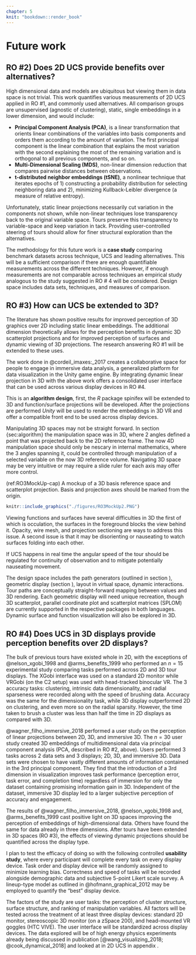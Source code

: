 ```yaml
---
chapter: 5
knit: "bookdown::render_book"
---
```


# Future work {#ch:future_work}

## RO #2) Does 2D UCS provide benefits over alternatives?

High dimensional data and models are ubiquitous but viewing them in data space is not trivial. This work quantifies various measurements of 2D UCS applied in RO #1, and commonly used alternatives. All comparison groups are unsupervised (agnostic of clustering), static, single embeddings in a lower dimension, and would include:

- **Principal Component Analysis (PCA)**, is a linear transformation that orients linear combinations of the variables into basis components and orders them according to the amount of variation. The first principal component is the linear combination that explains the most variation with the second explaining the most of the remaining variation and is orthogonal to all previous components, and so on. 
- **Multi-Dimensional Scaling (MDS)**, non-linear dimension reduction that compares pairwise distances between observations.
- **t-distributed neighbor embeddings (tSNE)**, a nonlinear technique that iterates epochs of 1) constructing a probability distribution for selecting neighboring data and 2), minimizing Kullback-Leibler divergence (a measure of relative entropy).

Unfortunately, static linear projections necessarily cut variation in the components not shown, while non-linear techniques lose transparency back to the original variable space. Tours preserve this transparency to variable-space and keep variation in tack. Providing user-controlled steering of tours should allow for finer structural exploration than the alternatives.

The methodology for this future work is a **case study** comparing benchmark datasets across technique, UCS and leading alternatives. This will be a sufficient comparison if there are enough quantifiable measurements across the different techniques. However, if enough measurements are not comparable across techniques an empirical study analogous to the study suggested in RO # 4 will be considered. Design space includes data sets, techniques, and measures of comparison.

## RO #3) How can UCS be extended to 3D?

The literature has shown positive results for improved perception of 3D graphics over 2D including static linear embeddings. The additional dimension theoretically allows for the perception benefits in dynamic 3D scatterplot projections and for improved perception of surfaces and dynamic viewing of 3D projections. The research answering RO #1 will be extended to these uses.

The work done in @cordeil_imaxes:_2017 creates a collaborative space for people to engage in immersive data analysis, a generalized platform for data visualization in the Unity game engine. By integrating dynamic linear projection in 3D with the above work offers a consolidated user interface that can be used across various display devices in RO #4.

This is an **algorithm design**, first, the *R* package spinifex will be extended to 3D and function/surface projections will be developed. After the projections are performed *Unity* will be used to render the embeddings in 3D VR and offer a compatible front end to be used across display devices.

Manipulating 3D spaces may not be straight forward. In section {sec:algorithm} the manipulation space was in 3D, where 2 angles defined a point that was projected back to the 2D reference frame. The now 4D manipulation space should only be nescary in internal mathematics, where the 3 angles spanning it, could be controlled through manipulation of a selected variable on the now 3D reference volume. Navigating 3D space may be very intuitive or may require a slide ruler for each axis may offer more control.

(ref:RO3MockUp-cap) A mockup of a 3D basis reference space and scatterplot projection. Basis and projection axes should be marked from the origin.

```r
knitr::include_graphics("./figures/RO3MockUp2.PNG")
```

Viewing functions and surfaces have several difficulties in 3D the first of which is occulation, the surfaces in the foreground blocks the view behind it. Opacity, wire mesh, and projection sectioning are ways to address this issue. A second issue is that it may be disorienting or nauseating to watch surfaces folding into each other. 

If UCS happens in real time the angular speed of the tour should be regulated for continuity of observation and to mitigate potentially nauseating movement. 

The design space includes the path generators (outlined in section \ref{sec:path_generation}), geometric display (section \ref{sec:geom_display}), layout in virtual space, dynamic interactions. Tour paths are conceptually straight-forward mapping between values and 3D rendering. Each geometric display will need unique recreation, though 3D scatterplot, parallel coordinate plot and scatterplot matrices (SPLOM) are currently supported in the respective packages in both languages. Dynamic surface and function visualization will also be explored in 3D. 

## RO #4) Does UCS in 3D displays provide perception benefits over 2D displays? {#UCS_3dvs2d}

The bulk of previous tours have existed whole in 2D, with the exceptions of @nelson_xgobi_1998 and @arms_benefits_1999 who performed an $n=15$ experimental study comparing tasks performed across 2D and 3D tour displays. The XGobi interface was used on a standard 2D monitor while VRGobi (on the C2 setup) was used with head-tracked binocular VR. The 3 accuracy tasks: clustering, intrinsic data dimensionality, and radial sparseness were recorded along with the speed of brushing data. Accuracy was the same for the dimensionality task, while 3D display outperformed 2D on clustering, and even more so on the radial sparsity. However, the time taken to brush a cluster was less than half the time in 2D displays as compared with 3D. 

@wagner_filho_immersive_2018 performed a user study on the perception of linear projections between 2D, 3D, and immersive 3D. The $n=30$ user study created 3D embeddings of multidimensional data via principal component analysis (PCA, described in RO #2, above). Users performed 3 tasks across 2 data sets and 3 displays; 2D, 3D, and immersive 3D. Data sets were chosen to have vastly different amounts of information contained in the 3rd principal component. They find that the introduction of a 3rd dimension in visualization improves task performance (perception error, task error, and completion time) regardless of immersion for only the dataset containing promising information gain in 3D. Independent of the dataset, immersive 3D display led to a larger subjective perception of accuracy and engagement.

The results of @wagner_filho_immersive_2018, @nelson_xgobi_1998 and, @arms_benefits_1999 cast positive light on 3D spaces improving the perception of embeddings of high-dimensional data. Others have found the same for data already in three dimensions. After tours have been extended in 3D spaces (RO #3), the effects of viewing dynamic projections should be quantified across the display type.

I plan to test the efficacy of doing so with the following controlled **usability study**, where every participant will complete every task on every display device. Task order and display device will be randomly assigned to minimize learning bias. Correctness and speed of tasks will be recorded alongside demographic data and subjective 5-point Likert scale survey. A lineup-type model as outlined in @hofmann_graphical_2012 may be employed to quantify the "best" display device.

The factors of the study are user tasks: the perception of cluster structure, surface structure, and ranking of manipulation variables. All factors will be tested across the treatment of at least three display devices: standard 2D monitor, stereoscopic 3D monitor (on a zSpace 200), and head-mounted VR goggles (HTC VIVE). The user interface will be standardized across display devices. The data explored will be of high energy physics experiments already being discussed in publication [@wang_visualizing_2018; @cook_dynamical_2018] and looked at in 2D UCS in appendix \ref{ch:spinifex_paper}.


